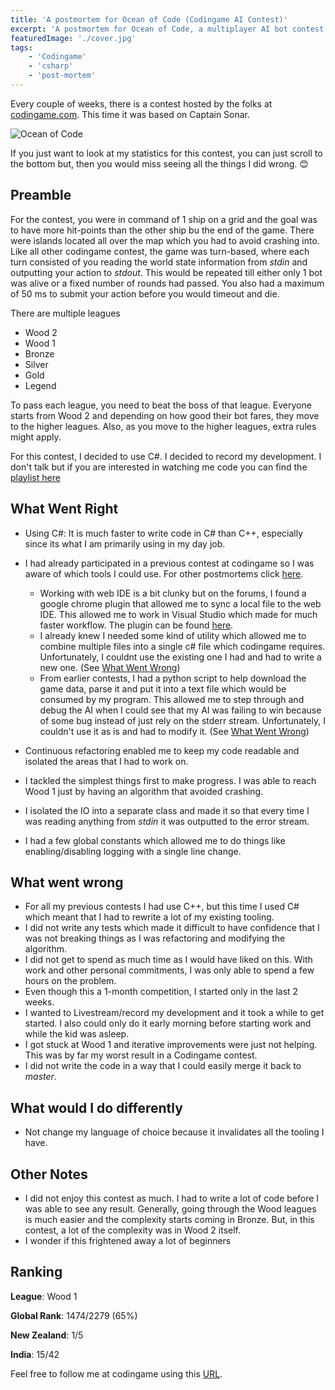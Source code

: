 ```yaml
---
title: 'A postmortem for Ocean of Code (Codingame AI Contest)'
excerpt: 'A postmortem for Ocean of Code, a multiplayer AI bot contest based on Captain Sonar held by codingame'
featuredImage: './cover.jpg'
tags:
    - 'Codingame'
    - 'csharp'
    - 'post-mortem'
---
```


Every couple of weeks, there is a contest hosted by the folks at [codingame.com](http://www.codingame.com). This time it
was based on Captain Sonar.

![Ocean of Code](./cover.jpg)

If you just want to look at my statistics for this contest, you can just scroll to the bottom but, then you would miss
seeing all the things I did wrong. 😊

## Preamble

For the contest, you were in command of 1 ship on a grid and the goal was to have more hit-points than the other ship bu
the end of the game. There were islands located all over the map which you had to avoid crashing into. Like all other
codingame contest, the game was turn-based, where each turn consisted of you reading the world state information from
_stdin_ and outputting your action to _stdout_. This would be repeated till either only 1 bot was alive or a fixed
number of rounds had passed. You also had a maximum of 50 ms to submit your action before you would timeout and die.

There are multiple leagues

-   Wood 2
-   Wood 1
-   Bronze
-   Silver
-   Gold
-   Legend

To pass each league, you need to beat the boss of that league. Everyone starts from Wood 2 and depending on how good
their bot fares, they move to the higher leagues. Also, as you move to the higher leagues, extra rules might apply.

For this contest, I decided to use C#. I decided to record my development. I don't talk but if you are interested in
watching me code you can find the
[playlist here](https://www.youtube.com/playlist?list=PLyHMMEg7mqQ6BO8WfwwoYVHZX7WwhZhwp)

## What Went Right

-   Using C#: It is much faster to write code in C# than C++, especially since its what I am primarily using in my day
    job.
-   I had already participated in a previous contest at codingame so I was aware of which tools I could use. For other
    postmortems click [here](/tags/Codingame).

    -   Working with web IDE is a bit clunky but on the forums, I found a google chrome plugin that allowed me to sync a
        local file to the web IDE. This allowed me to work in Visual Studio which made for much faster workflow. The
        plugin can be found [here](https://www.codingame.com/forum/t/codingame-sync-beta/614/65).
    -   I already knew I needed some kind of utility which allowed me to combine multiple files into a single c# file
        which codingame requires. Unfortunately, I couldnt use the existing one I had and had to write a new one. (See
        [What Went Wrong](#what-went-right))
    -   From earlier contests, I had a python script to help download the game data, parse it and put it into a text
        file which would be consumed by my program. This allowed me to step through and debug the AI when I could see
        that my AI was failing to win because of some bug instead of just rely on the stderr stream. Unfortunately, I
        couldn't use it as is and had to modify it. (See [What Went Wrong](#what-went-right))

-   Continuous refactoring enabled me to keep my code readable and isolated the areas that I had to work on.
-   I tackled the simplest things first to make progress. I was able to reach Wood 1 just by having an algorithm that
    avoided crashing.
-   I isolated the IO into a separate class and made it so that every time I was reading anything from _stdin_ it was
    outputted to the error stream.
-   I had a few global constants which allowed me to do things like enabling/disabling logging with a single line
    change.

## What went wrong

-   For all my previous contests I had use C++, but this time I used C# which meant that I had to rewrite a lot of my
    existing tooling.
-   I did not write any tests which made it difficult to have confidence that I was not breaking things as I was
    refactoring and modifying the algorithm.
-   I did not get to spend as much time as I would have liked on this. With work and other personal commitments, I was
    only able to spend a few hours on the problem.
-   Even though this a 1-month competition, I started only in the last 2 weeks.
-   I wanted to Livestream/record my development and it took a while to get started. I also could only do it early
    morning before starting work and while the kid was asleep.
-   I got stuck at Wood 1 and iterative improvements were just not helping. This was by far my worst result in a
    Codingame contest.
-   I did not write the code in a way that I could easily merge it back to _master_.

## What would I do differently

-   Not change my language of choice because it invalidates all the tooling I have.

## Other Notes

-   I did not enjoy this contest as much. I had to write a lot of code before I was able to see any result. Generally,
    going through the Wood leagues is much easier and the complexity starts coming in Bronze. But, in this contest, a
    lot of the complexity was in Wood 2 itself.
-   I wonder if this frightened away a lot of beginners

## Ranking

**League**: Wood 1

**Global Rank**: 1474/2279 (65%)

**New Zealand**: 1/5

**India**: 15/42

Feel free to follow me at codingame using this [URL](https://www.codingame.com/servlet/urlinvite?u=1506970).
